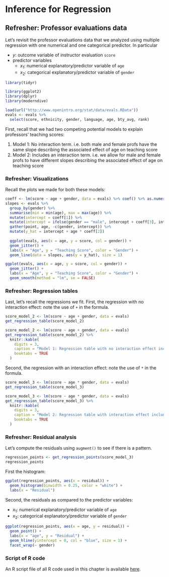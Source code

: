 # Inference for Regression {#inference-for-regression}

## Refresher: Professor evaluations data

Let's revisit the professor evaluations data that we analyzed using multiple regression with one numerical and one categorical predictor. In particular

* $y$: outcome variable of instructor evaluation `score`
* predictor variables
    + $x_1$: numerical explanatory/predictor variable of `age`
    + $x_2$: categorical explanatory/predictor variable of `gender`

```r
library(tidyr)
```
    
```r
library(ggplot2)
library(dplyr)
library(moderndive)

load(url("http://www.openintro.org/stat/data/evals.RData"))
evals <- evals %>%
  select(score, ethnicity, gender, language, age, bty_avg, rank)
```

First, recall that we had two competing potential models to explain professors'
teaching scores:

1. Model 1: No interaction term. i.e. both male and female profs have the same slope describing the associated effect of age on teaching score
1. Model 2: Includes an interaction term. i.e. we allow for male and female profs to have different slopes describing the associated effect of age on teaching score

### Refresher: Visualizations

Recall the plots we made for both these models:

```r
coeff <- lm(score ~ age + gender, data = evals) %>% coef() %>% as.numeric()
slopes <- evals %>%
  group_by(gender) %>%
  summarise(min = min(age), max = max(age)) %>%
  mutate(intercept = coeff[1]) %>%
  mutate(intercept = ifelse(gender == "male", intercept + coeff[3], intercept)) %>%
  gather(point, age, -c(gender, intercept)) %>%
  mutate(y_hat = intercept + age * coeff[2])
  
  ggplot(evals, aes(x = age, y = score, col = gender)) +
  geom_jitter() +
  labs(x = "Age", y = "Teaching Score", color = "Gender") +
  geom_line(data = slopes, aes(y = y_hat), size = 1)
```

```r
ggplot(evals, aes(x = age, y = score, col = gender)) +
  geom_jitter() +
  labs(x = "Age", y = "Teaching Score", color = "Gender") +
  geom_smooth(method = "lm", se = FALSE)
```

### Refresher: Regression tables

Last, let's recall the regressions we fit. First, the regression with no 
interaction effect: note the use of `+` in the formula.

```r
score_model_2 <- lm(score ~ age + gender, data = evals)
get_regression_table(score_model_2)
```
```r
score_model_2 <- lm(score ~ age + gender, data = evals)
get_regression_table(score_model_2) %>% 
  knitr::kable(
    digits = 3,
    caption = "Model 1: Regression table with no interaction effect included", 
    booktabs = TRUE
  )
```

Second, the regression with an interaction effect: note the use of `*` in the formula.

```r
score_model_3 <- lm(score ~ age * gender, data = evals)
get_regression_table(score_model_3)
```
```r
score_model_3 <- lm(score ~ age * gender, data = evals)
get_regression_table(score_model_3) %>% 
  knitr::kable(
    digits = 3,
    caption = "Model 2: Regression table with interaction effect included", 
    booktabs = TRUE
  )
```



### Refresher: Residual analysis

Let's compute the residuals using `augment()` to see if there is a pattern.

```r
regression_points <- get_regression_points(score_model_3)
regression_points
```

First the histogram:

```r
ggplot(regression_points, aes(x = residual)) +
  geom_histogram(binwidth = 0.25, color = "white") +
  labs(x = "Residual")
```

Second, the residuals as compared to the predictor variables:

* $x_1$: numerical explanatory/predictor variable of `age`
* $x_2$: categorical explanatory/predictor variable of `gender`

```r
ggplot(regression_points, aes(x = age, y = residual)) +
  geom_point() +
  labs(x = "age", y = "Residual") +
  geom_hline(yintercept = 0, col = "blue", size = 1) +
  facet_wrap(~ gender)
```

### Script of R code

An R script file of all R code used in this chapter is available [here](https://moderndive.netlify.com/scripts/11-inference-for-regression.R).


